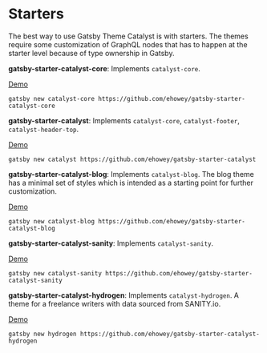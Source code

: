 <SEO
  title="Starters"
  description="A list of starters available that implement Gatsby Theme Catalyst. Gatsby Theme Catalyst is an opinionated set of integrated themes and starters to accelerate your next Gatsby project."
/>

# Starters

The best way to use Gatsby Theme Catalyst is with starters. The themes require some customization of GraphQL nodes that has to happen at the starter level because of type ownership in Gatsby.

**gatsby-starter-catalyst-core**: Implements `catalyst-core`.

[Demo](https://gatsby-starter-catalyst-core.netlify.com/)

`gatsby new catalyst-core https://github.com/ehowey/gatsby-starter-catalyst-core`

**gatsby-starter-catalyst**: Implements `catalyst-core`, `catalyst-footer`, `catalyst-header-top`.

[Demo](https://gatsby-starter-catalyst.netlify.com/)

`gatsby new catalyst https://github.com/ehowey/gatsby-starter-catalyst`

**gatsby-starter-catalyst-blog**: Implements `catalyst-blog`. The blog theme has a minimal set of styles which is intended as a starting point for further customization.

[Demo](https://gatsby-starter-catalyst-blog.netlify.com/)

`gatsby new catalyst-blog https://github.com/ehowey/gatsby-starter-catalyst-blog`

**gatsby-starter-catalyst-sanity**: Implements `catalyst-sanity`.

[Demo](https://gatsby-starter-catalyst-sanity.netlify.com/)

`gatsby new catalyst-sanity https://github.com/ehowey/gatsby-starter-catalyst-sanity`

**gatsby-starter-catalyst-hydrogen**: Implements `catalyst-hydrogen`. A theme for a freelance writers with data sourced from SANITY.io.

[Demo](https://gatsby-starter-catalyst-hydrogen.netlify.com/)

`gatsby new hydrogen https://github.com/ehowey/gatsby-starter-catalyst-hydrogen`
